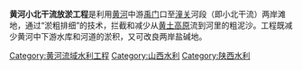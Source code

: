 '''黄河小北干流放淤工程'''是利用[[黄河|黄河]]中游[[禹门|禹门]]口至[[潼关|潼关]]河段（即小北干流）两岸滩地，通过“淤粗排细”的技术，拦截和减少从[[黄土高原|黄土高原]]流到河里的粗泥沙。工程既减少黄河中下游水库和河道的淤积，又可改良两岸盐碱地。

[[Category:黄河流域水利工程|Category:黄河流域水利工程]]
[[Category:山西水利|Category:山西水利]]
[[Category:陕西水利|Category:陕西水利]]